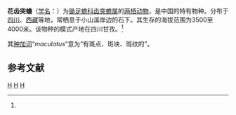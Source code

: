 {{Speciesbox
| status = PE
| status_system = IUCN3.1
| status_ref = <ref name=iucn>{{Cite journal | author = Fei Liang | author2 = Zhao Wenge | title = ''Scutiger maculatus'' | journal = [[The_IUCN_Red_List_of_Threatened_Species|The IUCN Red List of Threatened Species]] | volume = 2004 | page = e.T57614A11663435 | publisher = [[IUCN|IUCN]] | date = 2004 | url = http://www.iucnredlist.org/details/57614/0 | doi = 10.2305/IUCN.UK.2004.RLTS.T57614A11663435.en | access-date = 13 December 2017}}</ref>
| genus = Scutiger
| species = maculatus
| authority = (Liu, 1950)<ref name='id4877'>{{cite web| url =http://www.bioinfo.cn/db05/BjdwSpecies.php?action=view&id=4877| title =花齿突蟾| work =《中国动物物种编目数据库》| publisher =中国科学院微生物研究所| author =中国科学院动物研究所| accessdate =2009-04-11| deadurl =yes| archiveurl =https://web.archive.org/web/20160305032010/http://www.bioinfo.cn/db05/BjdwSpecies.php?action=view&id=4877| archivedate =2016-03-05}}</ref>
| synonyms = 
}}
'''花齿突蟾'''（[[学名|学名]]：{{lang|la|''Scutiger maculatus''}}）为[[锄足蟾科|锄足蟾科]][[齿突蟾属|齿突蟾属]]的[[两栖动物|两栖动物]]，是中国的特有物种。分布于[[四川|四川]]、[[西藏|西藏]]等地，常栖息于小山溪岸边的石下。其生存的海拔范围为3500至4000米。该物种的模式产地在四川甘孜。<ref name='id4877'/>

其[[种加词|种加词]]“''maculatus''”意为“有斑点、斑块、斑纹的”。

== 参考文献 ==
{{reflist}}

{{Taxonbar|from=Q1310267}}

[[Category:齿突蟾属|H]]
[[Category:中國特有兩棲動物|H]]
[[Category:1950年描述的动物|H]]


{{amphibian-stub}}